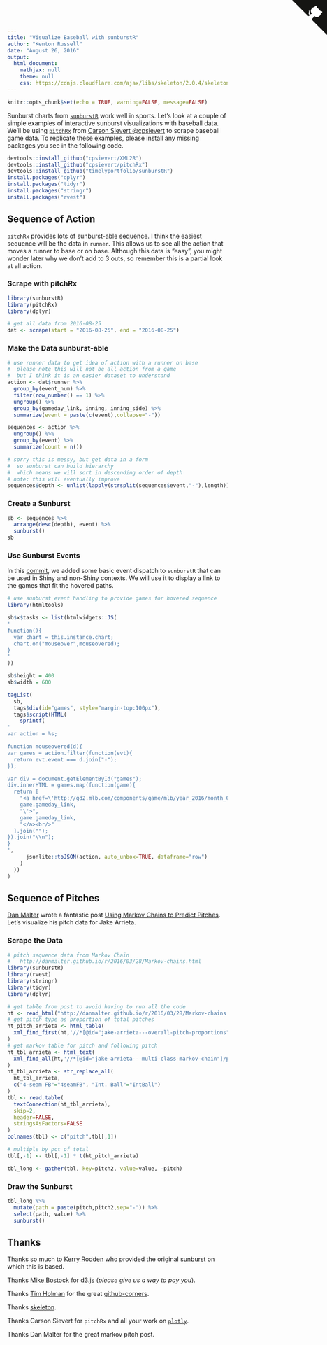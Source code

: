 ```yaml
---
title: "Visualize Baseball with sunburstR"
author: "Kenton Russell"
date: "August 26, 2016"
output:
  html_document:
    mathjax: null
    theme: null
    css: https://cdnjs.cloudflare.com/ajax/libs/skeleton/2.0.4/skeleton.min.css
---
```


```r
knitr::opts_chunk$set(echo = TRUE, warning=FALSE, message=FALSE)
```
<!-- Tim Holman awesome github corners -->
<a href="https://github.com/timelyportfolio/sunburstR" class="github-corner" aria-label="View source on Github"><svg width="80" height="80" viewBox="0 0 250 250" style="fill:#151513; color:#fff; position: absolute; top: 0; border: 0; right: 0;" aria-hidden="true"><path d="M0,0 L115,115 L130,115 L142,142 L250,250 L250,0 Z"></path><path d="M128.3,109.0 C113.8,99.7 119.0,89.6 119.0,89.6 C122.0,82.7 120.5,78.6 120.5,78.6 C119.2,72.0 123.4,76.3 123.4,76.3 C127.3,80.9 125.5,87.3 125.5,87.3 C122.9,97.6 130.6,101.9 134.4,103.2" fill="currentColor" style="transform-origin: 130px 106px;" class="octo-arm"></path><path d="M115.0,115.0 C114.9,115.1 118.7,116.5 119.8,115.4 L133.7,101.6 C136.9,99.2 139.9,98.4 142.2,98.6 C133.8,88.0 127.5,74.4 143.8,58.0 C148.5,53.4 154.0,51.2 159.7,51.0 C160.3,49.4 163.2,43.6 171.4,40.1 C171.4,40.1 176.1,42.5 178.8,56.2 C183.1,58.6 187.2,61.8 190.9,65.4 C194.5,69.0 197.7,73.2 200.1,77.6 C213.8,80.2 216.3,84.9 216.3,84.9 C212.7,93.1 206.9,96.0 205.4,96.6 C205.1,102.4 203.0,107.8 198.3,112.5 C181.9,128.9 168.3,122.5 157.7,114.1 C157.9,116.9 156.7,120.9 152.7,124.9 L141.0,136.5 C139.8,137.7 141.6,141.9 141.8,141.8 Z" fill="currentColor" class="octo-body"></path></svg></a>
<style>.github-corner:hover .octo-arm{animation:octocat-wave 560ms ease-in-out}@keyframes octocat-wave{0%,100%{transform:rotate(0)}20%,60%{transform:rotate(-25deg)}40%,80%{transform:rotate(10deg)}}@media (max-width:500px){.github-corner:hover .octo-arm{animation:none}.github-corner .octo-arm{animation:octocat-wave 560ms ease-in-out}}</style>

Sunburst charts from [`sunburstR`](https://github.com/timelyportfolio/sunburstR) work well in sports.  Let's look at a couple of simple examples of interactive sunburst visualizations with baseball data.  We'll be using [`pitchRx`](https://github.com/cpsievert/pitchRx) from [Carson Sievert \@cpsievert](https://twitter.com/cpsievert) to scrape baseball game data.  To replicate these examples, please install any missing packages you see in the following code.

```r
devtools::install_github("cpsievert/XML2R")
devtools::install_github("cpsievert/pitchRx")
devtools::install_github("timelyportfolio/sunburstR")
install.packages("dplyr")
install.packages("tidyr")
install.packages("stringr")
install.packages("rvest")
````

## Sequence of Action

`pitchRx` provides lots of sunburst-able sequence.  I think the easiest sequence will be the data in `runner`.  This allows us to see all the action that moves a runner to base or on base.  Although this data is "easy", you might wonder later why we don't add to 3 outs, so remember this is a partial look at all action.

### Scrape with pitchRx

```r
library(sunburstR)
library(pitchRx)
library(dplyr)

# get all data from 2016-08-25
dat <- scrape(start = "2016-08-25", end = "2016-08-25")
```

### Make the Data sunburst-able 

```r
# use runner data to get idea of action with a runner on base
#  please note this will not be all action from a game
#  but I think it is an easier dataset to understand
action <- dat$runner %>%
  group_by(event_num) %>%
  filter(row_number() == 1) %>%
  ungroup() %>%
  group_by(gameday_link, inning, inning_side) %>%
  summarize(event = paste(c(event),collapse="-"))

sequences <- action %>%
  ungroup() %>%
  group_by(event) %>%
  summarize(count = n())

# sorry this is messy, but get data in a form
#  so sunburst can build hierarchy
#  which means we will sort in descending order of depth
# note: this will eventually improve
sequences$depth <- unlist(lapply(strsplit(sequences$event,"-"),length))
```

### Create a Sunburst

```r
sb <- sequences %>%
  arrange(desc(depth), event) %>%
  sunburst()
sb
```

### Use Sunburst Events

In this [commit](https://github.com/timelyportfolio/sunburstR/commit/7f6879f779d0062699f758795231ecdcd9465777), we added some basic event dispatch to `sunburstR` that can be used in Shiny and non-Shiny contexts.  We will use it to display a link to the games that fit the hovered paths.

```r
# use sunburst event handling to provide games for hovered sequence
library(htmltools)

sb$x$tasks <- list(htmlwidgets::JS(
'
function(){
  var chart = this.instance.chart;
  chart.on("mouseover",mouseovered);
}
'
))

sb$height = 400
sb$width = 600

tagList(
  sb,
  tags$div(id="games", style="margin-top:100px"),
  tags$script(HTML(
    sprintf(
'
var action = %s;

function mouseovered(d){
var games = action.filter(function(evt){
  return evt.event === d.join("-");
});

var div = document.getElementById("games");
div.innerHTML = games.map(function(game){
  return [
    "<a href=\'http://gd2.mlb.com/components/game/mlb/year_2016/month_08/day_25/",
    game.gameday_link,
    "\'>",
    game.gameday_link,
    "</a><br/>"
  ].join("");
}).join("\\n");
}
',
      jsonlite::toJSON(action, auto_unbox=TRUE, dataframe="row")
    )
  ))
)
```


## Sequence of Pitches

[Dan Malter](http://danmalter.github.io/) wrote a fantastic post [Using Markov Chains to Predict Pitches](http://danmalter.github.io/r/2016/03/28/Markov-chains.html).  Let's visualize his pitch data for Jake Arrieta.

### Scrape the Data

```r
# pitch sequence data from Markov Chain
#   http://danmalter.github.io/r/2016/03/28/Markov-chains.html
library(sunburstR)
library(rvest)
library(stringr)
library(tidyr)
library(dplyr)

# get table from post to avoid having to run all the code
ht <- read_html("http://danmalter.github.io/r/2016/03/28/Markov-chains.html")
# get pitch type as proportion of total pitches
ht_pitch_arrieta <- html_table(
  xml_find_first(ht,'//*[@id="jake-arrieta---overall-pitch-proportions"]/table')
)
# get markov table for pitch and following pitch
ht_tbl_arrieta <- html_text(
  xml_find_all(ht,'//*[@id="jake-arrieta---multi-class-markov-chain"]/pre/code')[2]
)
ht_tbl_arrieta <- str_replace_all(
  ht_tbl_arrieta,
  c("4-seam FB"="4seamFB", "Int. Ball"="IntBall")
)
tbl <- read.table(
  textConnection(ht_tbl_arrieta),
  skip=2,
  header=FALSE,
  stringsAsFactors=FALSE
)
colnames(tbl) <- c("pitch",tbl[,1])

# multiple by pct of total
tbl[,-1] <- tbl[,-1] * t(ht_pitch_arrieta)

tbl_long <- gather(tbl, key=pitch2, value=value, -pitch)
```


### Draw the Sunburst

```r
tbl_long %>%
  mutate(path = paste(pitch,pitch2,sep="-")) %>%
  select(path, value) %>%
  sunburst()
```

## Thanks

Thanks so much to [Kerry Rodden](https://twitter.com/kerryrodden) who provided the original [sunburst](http://bl.ocks.org/kerryrodden/7090426) on which this is based.

Thanks [Mike Bostock](https://bost.ocks.org/mike/) for [d3.js](https://d3js.org) (*please give us a way to pay you*).

Thanks [Tim Holman](http://tholman.com/) for the great [github-corners](http://tholman.com/github-corners/).

Thanks [skeleton](http://getskeleton.com/).

Thanks Carson Sievert for `pitchRx` and all your work on [`plotly`](https://github.com/ropensci/plotly).

Thanks Dan Malter for the great markov pitch post.
